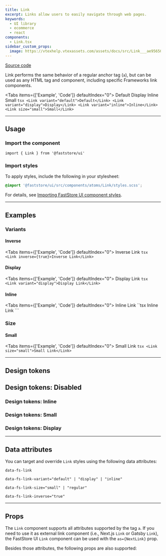 ```yaml
---
title: Link
excerpt: Links allow users to easily navigate through web pages.
keywords:
  - UI library
  - ecommerce
  - react
components:
  - Link.tsx
sidebar_custom_props:
  image: https://vtexhelp.vtexassets.com/assets/docs/src/Link___ae95650d3842207e2d790446c3418086.png
---
```


[<i class="fa-brands fa-github"></i> Source code](https://github.com/vtex/faststore/tree/main/packages/components/src/atoms/Link)

Link performs the same behavior of a regular anchor tag (`a`), but can be used as any HTML tag and component, including specific Frameworks link components.

<Tabs items={['Example', 'Code']} defaultIndex="0">
  <Tab>
    <OverviewSection>
      <Link variant="default">Default</Link>
      <Link variant="display">Display</Link>
      <Link variant="inline">Inline</Link>
      <Link size="small">Small</Link>
    </OverviewSection>
  </Tab>
  <Tab>
    ```tsx
    <Link variant="default">Default</Link>
    <Link variant="display">Display</Link>
    <Link variant="inline">Inline</Link>
    <Link size="small">Small</Link>
    ```
  </Tab>
</Tabs>

---

## Usage

### Import the component

```tsx
import { Link } from '@faststore/ui'
```

### Import styles

To apply styles, include the following in your stylesheet:

```scss
@import '@faststore/ui/src/components/atoms/Link/styles.scss';
```

For details, see [Importing FastStore UI component styles](https://developers.vtex.com/docs/guides/faststore/using-themes-importing-ui-components-styles).

---

## Examples

### Variants

#### Inverse

<Tabs items={['Example', 'Code']} defaultIndex="0">
  <Tab>
    <OverviewSection dark>
      <Link inverse={true}>Inverse Link</Link>
    </OverviewSection>
  </Tab>
  <Tab>
    ```tsx
    <Link inverse={true}>Inverse Link</Link>
    ```
  </Tab>
</Tabs>

#### Display

<Tabs items={['Example', 'Code']} defaultIndex="0">
  <Tab>
    <OverviewSection>
      <Link variant="display">Display Link</Link>
    </OverviewSection>
  </Tab>
  <Tab>
    ```tsx
    <Link variant="display">Display Link</Link>
    ```
  </Tab>
</Tabs>

#### Inline

<Tabs items={['Example', 'Code']} defaultIndex="0">
  <Tab>
    <OverviewSection>
      <Link variant="inline">Inline Link</Link>
    </OverviewSection>
  <Tab>
  <Tab>
    ``tsx
    <Link variant="inline">Inline Link</Link>
    ```
  </Tab>
</Tabs>

### Size

#### Small

<Tabs items={['Example', 'Code']} defaultIndex="0">
  <Tab>
    <OverviewSection>
      <Link size="small">Small Link</Link>
    </OverviewSection>
  </Tab>
  <Tab>
    ```tsx
    <Link size="small">Small Link</Link>
    ```
  </Tab>
</Tabs>

---

## Design tokens

<TokenTable>
  <TokenRow token="--fs-link-min-width" value="auto" />
  <TokenRow token="--fs-link-min-height" value="var(--fs-link-min-width)" />
  <TokenRow
    token="--fs-link-padding"
    value="var(--fs-spacing-2) var(--fs-spacing-0)"
  />
  <TokenRow token="--fs-link-border-radius" value="var(--fs-border-radius)" />
  <TokenDivider />
  <TokenRow token="--fs-link-text-line-height" value="1.5" />
  <TokenRow token="--fs-link-text-color" value="var(--fs-color-link)" isColor />
  <TokenRow
    token="--fs-link-text-color-visited"
    value="var(--fs-color-link-visited)"
    isColor
  />
  <TokenRow token="--fs-link-text-decoration" value="none" />
  <TokenRow token="--fs-link-text-decoration-hover" value="underline" />
  <TokenDivider />
  <TokenRow
    token="--fs-link-transition-function"
    value="var(--fs-transition-function)"
  />
  <TokenRow
    token="--fs-link-transition-property"
    value="var(--fs-transition-property)"
  />
  <TokenRow
    token="--fs-link-transition-timing"
    value="var(--fs-transition-timing)"
  />
</TokenTable>

## Design tokens: Disabled

<TokenTable>
  <TokenRow
    token="--fs-link-inverse-text-color"
    value="var(--fs-color-link-inverse)"
    isColor
  />
  <TokenRow
    token="--fs-link-inverse-text-color-visited"
    value="var(--fs-link-inverse-text-color)"
    globalValue="var(--fs-color-link-inverse)"
    isColor
  />
</TokenTable>

### Design tokens: Inline

<TokenTable>
  <TokenRow token="--fs-link-inline-padding" value="0" />
  <TokenRow token="--fs-link-inline-text-decoration" value="underline" />
  <TokenRow
    token="--fs-link-inline-text-color"
    value="var(--fs-link-text-color)"
    globalValue="var(--fs-color-link)"
    isColor
  />
</TokenTable>

### Design tokens: Small

<TokenTable>
  <TokenRow token="--fs-link-small-text-size" value="var(--fs-text-size-1)" />
  <TokenRow
    token="--fs-link-small-padding"
    value="var(--fs-spacing-1) var(--fs-spacing-0)"
  />
</TokenTable>

### Design tokens: Display

<TokenTable>
  <TokenRow
    token="--fs-link-display-text-line-height"
    value="var(--fs-link-text-line-height)"
  />
  <TokenRow
    token="--fs-link-display-text-color"
    value="var(--fs-color-text-display)"
    isColor
  />
  <TokenRow
    token="--fs-link-display-text-color-visited"
    value="var(--fs-link-display-text-color)"
    globalValue="var(--fs-color-text-display)"
    isColor
  />
</TokenTable>

---

## Data attributes

You can target and override `Link` styles using the following data attributes:

`data-fs-link`

`data-fs-link-variant="default" | "display" | "inline"`

`data-fs-link-size="small" | "regular"`

`data-fs-link-inverse="true"`

---

## Props

The `Link` component supports all attributes supported by the tag `a`.
If you need to use it as external link component (i.e., Next.js `Link` or Gatsby `Link`), the FastStore UI `Link` component can be used with the `as={NextLink}` prop.

Besides those attributes, the following props are also supported:

<PropsSection propsList={propsLink} />

